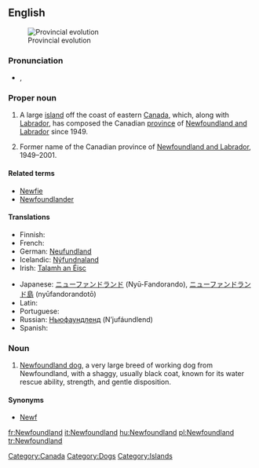 {{wikipedia}}
==English==
[[Image:Canada provinces evolution.gif|thumb|Provincial evolution]]

===Pronunciation===
* {{a|UK}} {{IPA|/ˈnjuːˌfaʊnd.lənd/|/ˈnjuː.fn̩d.ln̩d/}}, {{SAMPA|1=/"nju:%faUnd.l@nd/|2=/"nju:.fn=d.ln=d/}}

===Proper noun===
{{en-proper noun}}

# A large [[island]] off the coast of eastern [[Canada]], which, along with [[Labrador]], has composed the Canadian [[province]] of [[Newfoundland and Labrador]] since 1949.
# {{historical}} Former name of the Canadian province of [[Newfoundland and Labrador]], 1949–2001.

====Related terms====
* [[Newfie]]
* [[Newfoundlander]]

====Translations====
{{trans-top|Island off the the coast of Eastern Canada.}}
* Finnish: {{t-|fi|Newfoundland}}
* French: {{t+|fr|Terre-Neuve|f}}
* German: [[Neufundland]] {{n}}
* Icelandic: [[Nýfundnaland]] {{n}}
* Irish: [[Talamh an Éisc]]
{{trans-mid}}
* Japanese: [[ニューファンドランド]] (Nyū-Fandorando), [[ニューファンドランド島]] (nyūfandorandotō)
* Latin: {{t-|la|Terra Nova|f}}
* Portuguese: {{t-|pt|Terra Nova|f}}
* Russian: [[Ньюфаундленд]] (N’jufáundlend) {{m}}
* Spanish: {{t-|es|Terranova|f}}
{{trans-bottom}}

===Noun===
{{en-noun}}

# [[Newfoundland dog]], a very large breed of working dog from Newfoundland, with a shaggy, usually black coat, known for its water rescue ability, strength, and gentle disposition.

====Synonyms====
* [[Newf]]

[[Category:Canada]]
[[Category:Dogs]]
[[Category:Islands]]

[[fr:Newfoundland]]
[[it:Newfoundland]]
[[hu:Newfoundland]]
[[pl:Newfoundland]]
[[tr:Newfoundland]]